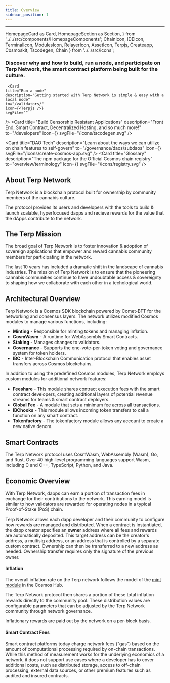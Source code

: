 ```yaml
---
title: Overview 
sidebar_position: 1
---
```

---
  HomepageCard as Card,
  HomepageSection as Section,
} from '../../src/components/HomepageComponents';
  ChainIcon,
  IDEIcon,
  TerminalIcon,
  ModulesIcon,
  RelayerIcon,
  AssetIcon,
  Terpjs,
  Createapp,
  Cosmoskit,
  Tscodegen,
  Chain
} from '../../src/icons';

### Discover why and how to build, run a node, and participate on Terp Network, the smart contract platform being built for the culture.


<Section  id="start" hasSubSections >

   <Section>
   
     <Card
    title="Run a node"
    description="Getting started with Terp Network is simple & easy with a local node"
    to="/validators/"
    icon={<Terpjs />}
    svgFile=""
  />
  <Card
    title="Build Censorship Resistant Applications"
    description="Front End, Smart Contract, Decentralized Hosting, and so much more!"
    to="/developers"
    icon={<Tscodegen />}
    svgFile="/icons/tscodegen.svg"
  />

  <Card
    title="Learn About Wallet Tech "
    description="Introduction to compatible cryptographic wallets, also basic guidelines & security best practices."
    to="/guides/wallets"
    icon=""
    svgFile="/icons/bag.svg"
  />

  <Card
    title="DAO Tech"
    description="Learn about the ways we can utilize on chain features to self-govern"
    to="/governance/daos/subdaos"
    icon={<Createapp />}
    svgFile="/icons/create-cosmos-app.svg"
  />
  <Card
    title="Glossary"
    description="The npm package for the Official Cosmos chain registry"
    to="overview/terminology"
    icon={<Cosmoskit />}
    svgFile="/icons/registry.svg"
  />
   
  </Section>


# About Terp Network

Terp Network is a blockchain protocol built for ownership by community members of the cannabis culture. 

The protocol provides its users and developers with the tools to build & launch scalable, hyperfocused dapps and recieve rewards for the value that the dApps contribute to the network.

# The Terp Mission

The broad goal of Terp Network is to foster innovation & adoption of sovereign applications that empower and reward cannabis community members for participating in the network. 

The last 10 years has included a dramatic shift in the landscape of cannabis industries. The mission of Terp Network is to ensure that the pioneering cannabis communities continue to have undoubtable access & sovereignty to shaping how we collaborate with each other in a techological world.



# Architectural Overview

Terp Network is a Cosmos SDK blockchain powered by Comet-BFT for the networking and consensus layers. The network utilizes modified Cosmos modules to manage various functions, including:

- **Minting** - Responsible for minting tokens and managing inflation.
- **CosmWasm** - A runtime for WebAssembly Smart Contracts.
- **Staking** - Manages changes to validators.
- **Governance** - Supports the one-vote-per-token voting and governance system for token holders.
- **IBC** - Inter-Blockchain Communication protocol that enables asset transfers across Cosmos blockchains.

In addition to using the predefined Cosmos modules, Terp Network employs custom modules for additional network features:

- **Feeshare** - This module shares contract execution fees with the smart contract developers, creating additional layers of potential revenue streams for teams & smart contract deployers.
- **Global Fee** - A module that sets a minimum fee across all transactions. 
- **IBChooks** - This module allows incoming token transfers to call a function on any smart contract.
- **Tokenfactory** - The tokenfactory module allows any account to create a new native denom. 

# Smart Contracts
The Terp Network protocol uses CosmWasm, WebAssembly (Wasm), Go, and Rust. Over 40 high-level programming languages support Wasm, including C and C++, TypeScript, Python, and Java.

# Economic Overview
With Terp Network, dapps can earn a portion of transaction fees in exchange for their contributions to the network.
This earning model is similar to how validators are rewarded for operating nodes in a typical Proof-of-Stake (PoS) chain.


Terp Network allows each dapp developer and their community to configure how rewards are managed and distributed. 
When a contract is instantiated, the dapp creator specifies an **owner** address where all fees and rewards are automatically deposited. 
This target address can be the creator's address, a multisig address, or an address that is controlled by a separate custom contract. Ownership can then be transferred to a new address as needed. Ownership transfer requires only the signature of the previous owner.

#### Inflation

The overall inflation rate on the Terp network follows the model of the <a href="https://github.com/gavinly/CosmosParametersWiki/blob/master/Mint.md" target="_blank">mint module</a> in the Cosmos Hub.

The Terp Network protocol then shares a portion of these total inflation rewards directly to the community pool.
These distribution values are configurable parameters that can be adjusted by the Terp Network community through network governance.

Inflationary rewards are paid out by the network on a per-block basis.

#### Smart Contract Fees

Smart contract platforms today charge network fees ("gas") based on the amount of computational processing required by on-chain transactions.
While this method of measurement works for the underlying economics of a network, it does not support use cases where a developer has to cover additional costs, such as distributed storage, access to off-chain processing, external data sources, or other premium features such as audited and insured contracts.

  </Section>
